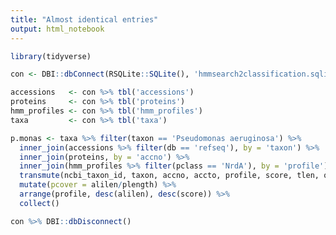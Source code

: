 ```yaml
---
title: "Almost identical entries"
output: html_notebook
---
```


```r
library(tidyverse)
```

```r
con <- DBI::dbConnect(RSQLite::SQLite(), 'hmmsearch2classification.sqlite3')
```

```r
accessions   <- con %>% tbl('accessions')
proteins     <- con %>% tbl('proteins')
hmm_profiles <- con %>% tbl('hmm_profiles')
taxa         <- con %>% tbl('taxa')

p.monas <- taxa %>% filter(taxon == 'Pseudomonas aeruginosa') %>%
  inner_join(accessions %>% filter(db == 'refseq'), by = 'taxon') %>%
  inner_join(proteins, by = 'accno') %>%
  inner_join(hmm_profiles %>% filter(pclass == 'NrdA'), by = 'profile') %>%
  transmute(ncbi_taxon_id, taxon, accno, accto, profile, score, tlen, qlen, alilen, plength = length) %>%
  mutate(pcover = alilen/plength) %>%
  arrange(profile, desc(alilen), desc(score)) %>%
  collect()
```

```r
con %>% DBI::dbDisconnect()
```

